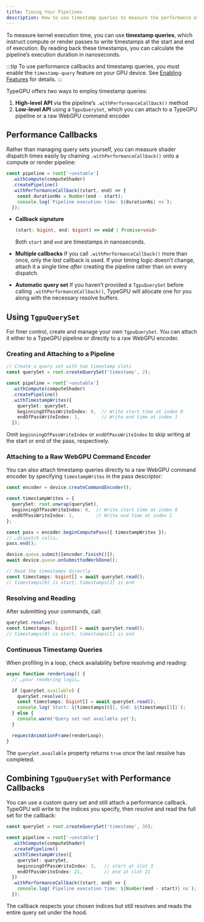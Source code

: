 ```yaml
---
title: Timing Your Pipelines
description: How to use timestamp queries to measure the performance of your pipelines.
---
```


To measure kernel execution time, you can use **timestamp queries**, which instruct compute or render passes to write timestamps at the start and end of execution. By reading back these timestamps, you can calculate the pipeline’s execution duration in nanoseconds.

:::tip
To use performance callbacks and timestamp queries, you must enable the `timestamp-query` feature on your GPU device. See [Enabling Features](/TypeGPU/fundamentals/enabling-features) for details.
:::

TypeGPU offers two ways to employ timestamp queries:

1. **High-level API** via the pipeline’s `.withPerformanceCallback()` method  
2. **Low-level API** using a `TgpuQuerySet`, which you can attach to a TypeGPU pipeline or a raw WebGPU command encoder

## Performance Callbacks

Rather than managing query sets yourself, you can measure shader dispatch times easily by chaining `.withPerformanceCallback()` onto a compute or render pipeline:

```ts
const pipeline = root['~unstable']
  .withCompute(computeShader)
  .createPipeline()
  .withPerformanceCallback((start, end) => {
    const durationNs = Number(end - start);
    console.log(`Pipeline execution time: ${durationNs} ns`);
  });
````

* **Callback signature**

  ```ts
  (start: bigint, end: bigint) => void | Promise<void>
  ```

  Both `start` and `end` are timestamps in nanoseconds.

* **Multiple callbacks**
  If you call `.withPerformanceCallback()` more than once, only the *last* callback is used. If your timing logic doesn’t change, attach it a single time *after* creating the pipeline rather than on every dispatch.

* **Automatic query set**
  If you haven’t provided a `TgpuQuerySet` before calling `.withPerformanceCallback()`, TypeGPU will allocate one for you along with the necessary resolve buffers.

## Using `TgpuQuerySet`

For finer control, create and manage your own `TgpuQuerySet`. You can attach it either to a TypeGPU pipeline or directly to a raw WebGPU encoder.

### Creating and Attaching to a Pipeline

```ts
// Create a query set with two timestamp slots
const querySet = root.createQuerySet('timestamp', 2);

const pipeline = root['~unstable']
  .withCompute(computeShader)
  .createPipeline()
  .withTimestampWrites({
    querySet: querySet,
    beginningOfPassWriteIndex: 0,  // Write start time at index 0
    endOfPassWriteIndex: 1,        // Write end time at index 1
  });
```

Omit `beginningOfPassWriteIndex` or `endOfPassWriteIndex` to skip writing at the start or end of the pass, respectively.

### Attaching to a Raw WebGPU Command Encoder

You can also attach timestamp queries directly to a raw WebGPU command encoder by specifying `timestampWrites` in the pass descriptor:

```ts
const encoder = device.createCommandEncoder();

const timestampWrites = {
  querySet: root.unwrap(querySet),
  beginningOfPassWriteIndex: 0,  // Write start time at index 0
  endOfPassWriteIndex: 1,        // Write end time at index 1
};

const pass = encoder.beginComputePass({ timestampWrites });
// …dispatch calls…
pass.end();

device.queue.submit([encoder.finish()]);
await device.queue.onSubmittedWorkDone();

// Read the timestamps directly
const timestamps: bigint[] = await querySet.read();
// timestamps[0] is start, timestamps[1] is end
```

### Resolving and Reading

After submitting your commands, call:

```ts
querySet.resolve();
const timestamps: bigint[] = await querySet.read();
// timestamps[0] is start, timestamps[1] is end
```

### Continuous Timestamp Queries

When profiling in a loop, check availability before resolving and reading:

```ts
async function renderLoop() {
  // …your rendering logic…

  if (querySet.available) {
    querySet.resolve();
    const timestamps: bigint[] = await querySet.read();
    console.log(`Start: ${timestamps[0]}, End: ${timestamps[1]}`);
  } else {
    console.warn('Query set not available yet');
  }

  requestAnimationFrame(renderLoop);
}
```

The `querySet.available` property returns `true` once the last resolve has completed.

## Combining `TgpuQuerySet` with Performance Callbacks

You can use a custom query set and still attach a performance callback. TypeGPU will write to the indices you specify, then resolve and read the full set for the callback:

```ts
const querySet = root.createQuerySet('timestamp', 36);

const pipeline = root['~unstable']
  .withCompute(computeShader)
  .createPipeline()
  .withTimestampWrites({
    querySet: querySet,
    beginningOfPassWriteIndex: 3,   // start at slot 3
    endOfPassWriteIndex: 21,        // end at slot 21
  })
  .withPerformanceCallback((start, end) => {
    console.log(`Pipeline execution time: ${Number(end - start)} ns`);
  });
```

The callback respects your chosen indices but still resolves and reads the entire query set under the hood.
